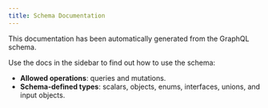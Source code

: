 ```yaml
---
title: Schema Documentation
---
```


This documentation has been automatically generated from the GraphQL schema.

Use the docs in the sidebar to find out how to use the schema:

- **Allowed operations**: queries and mutations.
- **Schema-defined types**: scalars, objects, enums, interfaces, unions, and input objects.

